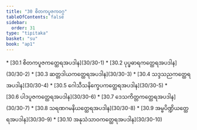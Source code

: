 ```yaml
---
title: "30 စိတကပူဇကဝဂ္ဂ"
tableOfContents: false
sidebar:
  order: 31
type: "tipitaka"
basket: "su"
book: "ap1"
---
```



<DynamicBreadcrumb />



<TableOfContents book="ap1" section="30">
* [30.1 စိတကပူဇကတ္ထေရအပဒါန](30/30-1)
* [30.2 ပုပ္ဖဓာရကတ္ထေရအပဒါန](30/30-2)
* [30.3 ဆတ္တဒါယကတ္ထေရအပဒါန](30/30-3)
* [30.4 သဒ္ဒသညကတ္ထေရအပဒါန](30/30-4)
* [30.5 ဂေါသီသနိက္ခေပကတ္ထေရအပဒါန](30/30-5)
* [30.6 ပါဒပူဇကတ္ထေရအပဒါန](30/30-6)
* [30.7 ဒေသကိတ္တကတ္ထေရအပဒါန](30/30-7)
* [30.8 သရဏဂမနိယတ္ထေရအပဒါန](30/30-8)
* [30.9 အမ္ဗပိဏ္ဍိယတ္ထေရအပဒါန](30/30-9)
* [30.10 အနုသံသာဝကတ္ထေရအပဒါန](30/30-10)
</TableOfContents>
